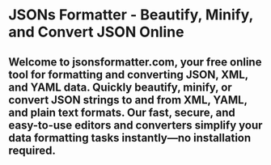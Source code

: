 # JSONs Formatter - Beautify, Minify, and Convert JSON Online

## Welcome to jsonsformatter.com, your free online tool for formatting and converting JSON, XML, and YAML data. Quickly beautify, minify, or convert JSON strings to and from XML, YAML, and plain text formats. Our fast, secure, and easy-to-use editors and converters simplify your data formatting tasks instantly—no installation required.
